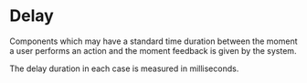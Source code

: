 
<Meta title="Theme/Foundations/Delay" />

# Delay

Components which may have a standard time duration between the moment a user performs an action
and the moment feedback is given by the system.

The delay duration in each case is measured in milliseconds.

<DocGrid>
  <NumberBlock number="100" cssVariable="--uitk-delay-instant" />
  <NumberBlock number="300" cssVariable="--uitk-delay-perceptible" />
  <NumberBlock number="1000" cssVariable="--uitk-delay-notable" />
  <NumberBlock number="10000" cssVariable="--uitk-delay-cutoff" />
</DocGrid>

